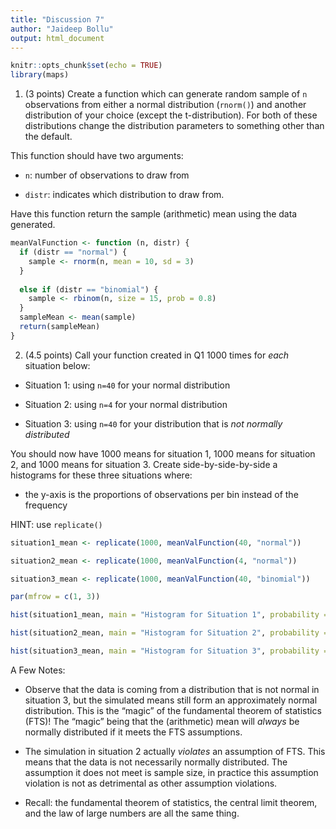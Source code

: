 ```yaml
---
title: "Discussion 7"
author: "Jaideep Bollu"
output: html_document
---
```


```r
knitr::opts_chunk$set(echo = TRUE)
library(maps)
```

1) (3 points) Create a function which can generate random sample of `n` observations from either a normal distribution (`rnorm()`) and another distribution of your choice (except the t-distribution). For both of these distributions change the distribution parameters to something other than the default. 

This function should have two arguments: 

- `n`: number of observations to draw from

- `distr`: indicates which distribution to draw from.

Have this function return the sample (arithmetic) mean using the data generated.

```r
meanValFunction <- function (n, distr) {
  if (distr == "normal") {
    sample <- rnorm(n, mean = 10, sd = 3)
  }
  
  else if (distr == "binomial") {
    sample <- rbinom(n, size = 15, prob = 0.8)
  }
  sampleMean <- mean(sample)
  return(sampleMean)
}
```



2) (4.5 points) Call your function created in Q1 1000 times for *each* situation below: 

- Situation 1: using `n=40` for your normal distribution

- Situation 2: using `n=4` for your normal distribution

- Situation 3: using `n=40` for your distribution that is *not normally distributed*

You should now have 1000 means for situation 1, 1000 means for situation 2, and 1000 means for situation 3. Create side-by-side-by-side a histograms for these three situations where: 

- the y-axis is the proportions of observations per bin instead of the frequency  

HINT: use `replicate()`

```r
situation1_mean <- replicate(1000, meanValFunction(40, "normal"))

situation2_mean <- replicate(1000, meanValFunction(4, "normal"))

situation3_mean <- replicate(1000, meanValFunction(40, "binomial"))

par(mfrow = c(1, 3))

hist(situation1_mean, main = "Histogram for Situation 1", probability = TRUE, xlab = "Mean Value", ylab = "Proportion of Observations")

hist(situation2_mean, main = "Histogram for Situation 2", probability = TRUE, xlab = "Mean Value", ylab = "Proportion of Observations")

hist(situation3_mean, main = "Histogram for Situation 3", probability = TRUE, xlab = "Mean Value", ylab = "Proportion of Observations")
```




A Few Notes: 

- Observe that the data is coming from a distribution that is not normal in situation 3, but the simulated means still form an approximately normal distribution. This is the "magic" of the fundamental theorem of statistics (FTS)! The "magic" being that the (arithmetic) mean will *always* be normally distributed if it meets the FTS assumptions. 

- The simulation in situation 2 actually *violates* an assumption of FTS.  This means that the data is not necessarily normally distributed. The assumption it does not meet is sample size, in practice this assumption violation is not as detrimental as other assumption violations.

- Recall: the fundamental theorem of statistics, the central limit theorem, and the law of large numbers are all the same thing. 